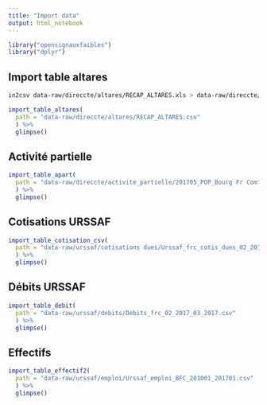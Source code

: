 ```yaml
---
title: "Import data"
output: html_notebook
---
```


```r
library("opensignauxfaibles")
library("dplyr")
```

## Import table altares

```bash
in2csv data-raw/direccte/altares/RECAP_ALTARES.xls > data-raw/direccte/altares/RECAP_ALTARES.csv
```

```r
import_table_altares(
  path = "data-raw/direccte/altares/RECAP_ALTARES.csv"
  ) %>% 
  glimpse()
```

## Activité partielle

```r
import_table_apart(
  path = "data-raw/direccte/activite_partielle/201705_POP_Bourg Fr Comté_Janv2008àavril2017.xls"
  ) %>% 
  glimpse()
```

## Cotisations URSSAF

```r
import_table_cotisation_csv(
  path = "data-raw/urssaf/cotisations dues/Urssaf_frc_cotis_dues_02_2017_03_2017.csv"
  ) %>% 
  glimpse()
```

## Débits URSSAF

```r
import_table_debit(
  path = "data-raw/urssaf/debits/Debits_frc_02_2017_03_2017.csv"
  ) %>%
  glimpse()
```

## Effectifs

```r
import_table_effectif2(
  path = "data-raw/urssaf/emploi/Urssaf_emploi_BFC_201001_201701.csv"
  ) %>% 
  glimpse()
```


